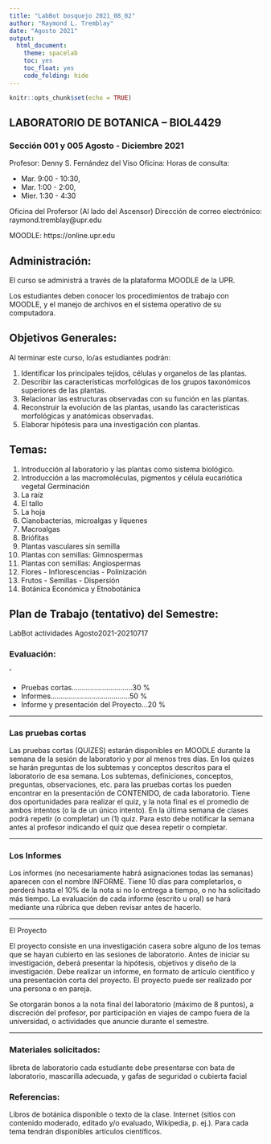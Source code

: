 ```yaml
---
title: "LabBot bosquejo 2021_08_02"
author: "Raymond L. Tremblay"
date: "Agosto 2021"
output: 
  html_document: 
    theme: spacelab
    toc: yes
    toc_float: yes
    code_folding: hide
---
```


```r
knitr::opts_chunk$set(echo = TRUE)
```

## LABORATORIO DE BOTANICA – BIOL4429
### Sección 001 y 005    Agosto - Diciembre 2021


Profesor: 	Denny S. Fernández del Viso
Oficina:	Horas de consulta: 

  - Mar. 9:00 - 10:30,
  - Mar. 1:00 - 2:00, 
  - Mier. 1:30 -  4:30
  
Oficina del Profersor (Al lado del Ascensor)
Dirección de correo electrónico: 	raymond.tremblay@upr.edu

MOODLE:	https://online.upr.edu


## Administración:

El curso se administrá a través de la plataforma MOODLE de la UPR. 
 
Los estudiantes deben conocer los procedimientos de trabajo con MOODLE, y el manejo de archivos en el sistema operativo de su computadora.  

## Objetivos Generales:

Al terminar este curso, lo/as estudiantes podrán:

1. Identificar los principales tejidos, células y organelos de las plantas.
2. Describir las características morfológicas de los grupos taxonómicos superiores de las plantas.
3. Relacionar las estructuras observadas con su función en las plantas.
4. Reconstruir la evolución de las plantas, usando las características morfológicas y anatómicas observadas.
4. Elaborar hipótesis para una investigación con plantas.

## Temas:

1. Introducción al laboratorio y las plantas como sistema biológico.
2. Introducción a las macromoléculas, pigmentos y célula eucariótica vegetal
Germinación		
3. La raíz
4. El tallo
5. La hoja
6. Cianobacterias, microalgas y líquenes
7. Macroalgas
8. Briófitas
9. Plantas vasculares sin semilla
10. Plantas con semillas: Gimnospermas
11. Plantas con semillas: Angiospermas
12. Flores - Inflorescencias - Polinización
13. Frutos - Semillas - Dispersión
14. Botánica Económica y Etnobotánica

## Plan de Trabajo (tentativo) del Semestre:

LabBot actividades Agosto2021-20210717

### Evaluación:
'

- Pruebas cortas…………………………30 %
- Informes……...…………………………50 %
- Informe y presentación del Proyecto...20 %

_____

### Las pruebas cortas

Las pruebas cortas (QUIZES) estarán disponibles en MOODLE durante la semana de la sesión de laboratorio y por al menos tres días. En los quizes se harán preguntas de los subtemas y conceptos descritos para el laboratorio de esa semana. Los subtemas, definiciones, conceptos, preguntas, observaciones, etc. para las pruebas cortas los pueden encontrar en la presentación de CONTENIDO, de cada laboratorio. Tiene dos oportunidades para realizar el quiz, y la nota final es el promedio de ambos intentos (o la de un único intento).  En la última semana de clases podrá repetir (o completar) un (1) quiz. Para esto debe notificar la semana antes al profesor indicando el quiz que desea repetir o completar.  

-----


### Los Informes 

Los informes (no necesariamente habrá asignaciones todas las semanas) aparecen con el nombre INFORME. Tiene 10 días para completarlos, o perderá hasta el 10% de la nota si no lo entrega a tiempo, o no ha solicitado más tiempo. La evaluación de cada informe (escrito u oral) se hará mediante una rúbrica que deben revisar antes de hacerlo.  


----

El Proyecto


El proyecto consiste en una investigación casera sobre alguno de los temas que se hayan cubierto en las sesiones de laboratorio. Antes de iniciar su investigación, deberá presentar la hipótesis, objetivos y diseño de la investigación.  Debe realizar un informe, en formato de artículo científico y una presentación corta del proyecto.  El proyecto puede ser realizado por una persona o en pareja.

Se otorgarán bonos a la nota final del laboratorio (máximo de 8 puntos), a discreción del profesor, por participación en viajes de campo fuera de la universidad, o actividades que anuncie durante el semestre.

----


### Materiales solicitados:

libreta de laboratorio
cada estudiante debe presentarse con bata de laboratorio, mascarilla adecuada, y gafas de seguridad o cubierta facial


### Referencias:

Libros de botánica disponible o texto de la clase.
Internet (sitios con contenido moderado, editado y/o evaluado, Wikipedia, p. ej.).
Para cada tema tendrán disponibles artículos científicos.
